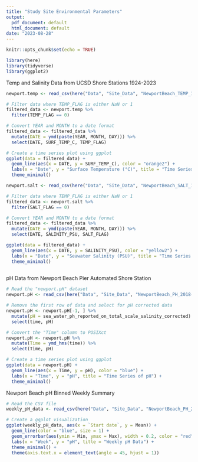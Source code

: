 ```yaml
---
title: "Study Site Environmental Parameters"
output:
  pdf_document: default
  html_document: default
date: "2023-08-28"
---
```


```r
knitr::opts_chunk$set(echo = TRUE)

library(here)
library(tidyverse)
library(ggplot2)

```

 
Temp and Salinity Data from UCSD Shore Stations 1924-2023
 
```r

newport.temp <- read_csv(here("Data", "Site_Data", "NewportBeach_TEMP_1924-2023.csv"), skip=44)

# Filter data where TEMP_FLAG is either NaN or 1
filtered_data <- newport.temp %>%
  filter(TEMP_FLAG == 0)

# Convert YEAR and MONTH to a date format
filtered_data <- filtered_data %>%
  mutate(DATE = ymd(paste(YEAR, MONTH, DAY))) %>% 
  select(DATE, SURF_TEMP_C, TEMP_FLAG)

# Create a time series plot using ggplot
ggplot(data = filtered_data) +
  geom_line(aes(x = DATE, y = SURF_TEMP_C), color = "orange2") +
  labs(x = "Date", y = "Surface Temperature (°C)", title = "Time Series of Surface Temperature") +
  theme_minimal()
```


```r

newport.salt <- read_csv(here("Data", "Site_Data", "NewportBeach_SALT_1924-2023.csv"), skip=44)

# Filter data where TEMP_FLAG is either NaN or 1
filtered_data <- newport.salt %>%
  filter(SALT_FLAG == 0)

# Convert YEAR and MONTH to a date format
filtered_data <- filtered_data %>%
  mutate(DATE = ymd(paste(YEAR, MONTH, DAY))) %>% 
  select(DATE, SALINITY_PSU, SALT_FLAG)

ggplot(data = filtered_data) +
  geom_line(aes(x = DATE, y = SALINITY_PSU), color = "yellow2") +
  labs(x = "Date", y = "Seawater Salinity (PSU)", title = "Time Series of Salinity") +
  theme_minimal()
  
```

pH Data from Newport Beach Pier Automated Shore Station

```r

# Read the "newport.pH" dataset
newport.pH <- read_csv(here("Data", "Site_Data", "NewportBeach_PH_2018-2023.csv"))

# Remove the first row of data and select for pH corrected data
newport.pH <- newport.pH[-1, ] %>% 
  mutate(pH = sea_water_ph_reported_on_total_scale_salinity_corrected) %>% 
  select(time, pH)

# Convert the "Time" column to POSIXct
newport.pH <- newport.pH %>%
  mutate(Time = ymd_hms(time)) %>% 
  select(Time, pH)

# Create a time series plot using ggplot
ggplot(data = newport.pH) +
  geom_line(aes(x = Time, y = pH), color = "blue") +
  labs(x = "Time", y = "pH", title = "Time Series of pH") +
  theme_minimal()


```

Newport Beach pH Binned Weekly Summary

```r

# Read the CSV file 
weekly_pH_data <- read_csv(here("Data", "Site_Data", "NewportBeach_PH_2018-2023_pH_Binned_weeks.csv"))

# Create a ggplot visualization
ggplot(weekly_pH_data, aes(x = `Start date`, y = Mean)) +
  geom_line(color = "blue", size = 1) +
  geom_errorbar(aes(ymin = Min, ymax = Max), width = 0.2, color = "red") +
  labs(x = "Week", y = "pH", title = "Weekly pH Data") +
  theme_minimal() +
  theme(axis.text.x = element_text(angle = 45, hjust = 1)) 
```

